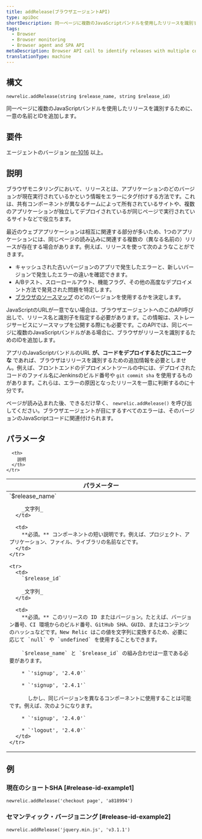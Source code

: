 ```yaml
---
title: addRelease(ブラウザエージェントAPI)
type: apiDoc
shortDescription: 同一ページに複数のJavaScriptバンドルを使用したリリースを識別するために、一意の名前とIDを追加します。
tags:
  - Browser
  - Browser monitoring
  - Browser agent and SPA API
metaDescription: Browser API call to identify releases with multiple components on the same page.
translationType: machine
---
```


## 構文

```
newrelic.addRelease(string $release_name, string $release_id)
```

同一ページに複数のJavaScriptバンドルを使用したリリースを識別するために、一意の名前とIDを追加します。

## 要件

エージェントのバージョン [nr-1016](/docs/release-notes/new-relic-browser-release-notes/browser-agent-release-notes) 以上。

## 説明

ブラウザモニタリングにおいて、リリースとは、アプリケーションのどのバージョンが現在実行されているかという情報をエラーにタグ付けする方法です。これは、共有コンポーネントが異なるチームによって所有されているサイトや、複数のアプリケーションが独立してデプロイされているが同じページで実行されているサイトなどで役立ちます。

最近のウェブアプリケーションは相互に関連する部分が多いため、1つのアプリケーションには、同じページの読み込みに関連する複数の（異なる名前の）リリースが存在する場合があります。例えば、リリースを使って次のようなことができます。

* キャッシュされた古いバージョンのアプリで発生したエラーと、新しいバージョンで発生したエラーの違いを確認できます。
* A/Bテスト、スローロールアウト、機能フラグ、その他の高度なデプロイメント方法で発見された問題を特定します。
* [ブラウザのソースマップ](/docs/new-relic-browser-source-map-support) のどのバージョンを使用するかを決定します。

JavaScriptのURLが一意でない場合は、ブラウザエージェントへのこのAPI呼び出しで、リリース名と識別子を指定する必要があります。この情報は、ストレージサービスにソースマップを公開する際にも必要です。このAPIでは、同じページに複数のJavaScriptバンドルがある場合に、ブラウザがリリースを識別するためのIDを追加します。

アプリのJavaScriptバンドルのURL **が、コードをデプロイするたびにユニークな** であれば、ブラウザはリリースを識別するための追加情報を必要としません。例えば、フロントエンドのデプロイメントツールの中には、デプロイされたコードのファイル名にJenkinsのビルド番号や `git commit sha` を使用するものがあります。これらは、エラーの原因となったリリースを一意に判断するのに十分です。

ページが読み込まれた後、できるだけ早く、 `newrelic.addRelease()` を呼び出してください。ブラウザエージェントが目にするすべてのエラーは、そのバージョンのJavaScriptコードに関連付けられます。

## パラメータ

<table>
  <thead>
    <tr>
      <th width="25%">
        パラメーター
      </th>

      <th>
        説明
      </th>
    </tr>
  </thead>

  <tbody>
    <tr>
      <td>
        `$release_name`

        _文字列_
      </td>

      <td>
        **必須。** コンポーネントの短い説明です。例えば、プロジェクト、アプリケーション、ファイル、ライブラリの名前などです。
      </td>
    </tr>

    <tr>
      <td>
        `$release_id`

        _文字列_
      </td>

      <td>
        **必須。** このリリースの ID またはバージョン。たとえば、バージョン番号、CI 環境からのビルド番号、GitHub SHA、GUID、またはコンテンツのハッシュなどです。New Relic はこの値を文字列に変換するため、必要に応じて `null` や `undefined` を使用することもできます。

        `$release_name` と `$release_id` の組み合わせは一意である必要があります。

        * `'signup', '2.4.0'`

        * `'signup', '2.4.1'`

          しかし、同じバージョンを異なるコンポーネントに使用することは可能です。例えば、次のようになります。

        * `'signup', '2.4.0'`

        * `'logout', '2.4.0'`
      </td>
    </tr>
  </tbody>
</table>

## 例

### 現在のショートSHA [#release-id-example1]

```
newrelic.addRelease('checkout page', 'a818994')
```

### セマンティック・バージョニング [#release-id-example2]

```
newrelic.addRelease('jquery.min.js', 'v3.1.1')
```
